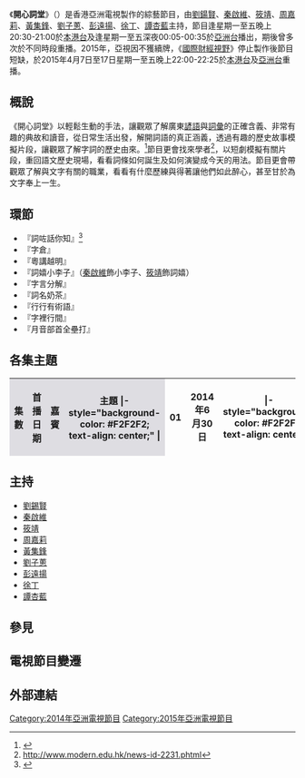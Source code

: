 {{亞視節目
|中文節目名 = 開心詞堂
|英文節目名 ={{lang|en|Happy Lexicon}}
|圖像 = [[File:ATV_Happy_Lexicon.jpg|300px]]
|別名 =
|類型 = 綜藝
|原創 = [[亞洲電視|亞洲電視]]
|主持 = [[劉錫賢|劉錫賢]]、[[秦啟維|秦啟維]]、[[筱靖|筱靖]]、[[周嘉莉|周嘉莉]]、[[黃集鋒|黃集鋒]]、[[劉子蔥|劉子蔥]]、[[彭遠揚|彭遠揚]]、[[徐丁|徐丁]]、[[譚杏藍|譚杏藍]]
|監製 = [[文國拳|文國拳]]
|編導 = [[陳家紹|陳家紹]]、[[沈錦鋒|沈錦鋒]]、[[張文耀|張文耀]]、[[樊世揚|樊世揚]]
|助理編導 = 
|製作人 = 
|編劇 = 
|編審 = 
|故事 = 
|演出 = 
|配音 = 
|旁白 = 
|海外推出日期 = 
|主題音樂 = 
|主題曲 = 
|作曲 = 
|填詞 = 
|主唱 = 
|國家 = {{HK}}
|語言 = [[粵語|粵語]]
|季數 = 
|系列數 = 
|輯數 = 
|集數 = 
|每集列表 = 
|製作年份 = 2014
|執行製作 = 
|製作統籌 = 
|副製作人 =
|共同製作人 =
|剪輯 =
|外景 =
|機位 =
|每集長 =
|aTV-11播出日期 = 2014年6月30日-2014年7月11日
|aTV-11视频制式 = [[16:9|16:9]] [[SDTV|SDTV]] [[576i|576i]]
|aTV-11音频制式 = [[立體聲|立體聲]]
|aTV-11播出時間 = 逢星期一至五晚上20:30-21:00<br>重溫:逢星期一至五深夜01:35-02:05
|aTV-12播出日期 = 2014年6月30日-2014年7月11日
|aTV-12视频制式 = [[16:9|16:9]] [[HDTV|HDTV]] [[1080i|1080i]]
|aTV-12音频制式 = [[立體聲|立體聲]]
|aTV-12播出時間 = 逢星期一至五深夜00:05-00:35<br>重溫:逢星期一至五深夜05:25-05:55
|官方網站 = http://hkatv.com/zh-hk/pages/152/%E9%96%8B%E5%BF%83%E8%A9%9E%E5%A0%82
|imdb_id =
|tv_com_id =
}}

《'''開心詞堂'''》（{{lang-en|'''Happy Lexicon'''}}）是香港亞洲電視製作的綜藝節目，由[[劉鍚賢|劉鍚賢]]、[[秦啟維|秦啟維]]、[[筱靖|筱靖]]、[[周嘉莉|周嘉莉]]、[[黃集鋒|黃集鋒]]、[[劉子蔥|劉子蔥]]、[[彭遠揚|彭遠揚]]、[[徐丁|徐丁]]、[[譚杏藍|譚杏藍]]主持，節目逢星期一至五晚上20:30-21:00於[[本港台|本港台]]及逢星期一至五深夜00:05-00:35於[[亞洲電視亞洲台|亞洲台]]播出，期後曾多次於不同時段重播。2015年，亞視因不獲續牌，《[[國際財經視野|國際財經視野]]》停止製作後節目短缺，於2015年4月7日至17日星期一至五晚上22:00-22:25於[[本港台|本港台]]及[[亞洲電視亞洲台|亞洲台]]重播。

==概說==
《開心詞堂》以輕鬆生動的手法，讓觀眾了解廣東[[諺語|諺語]]與[[詞彙|詞彙]]的正確含義、非常有趣的典故和讀音，從日常生活出發，解開詞語的真正涵義，透過有趣的歷史故事模擬片段，讓觀眾了解字詞的歷史由來。<ref>{{cite web |url=http://hkatv.com/zh-hk/atv-event/27362/%E4%BA%9E%E8%A6%96%E5%85%A8%E6%96%B0%E7%B6%9C%E8%97%9D%E7%AF%80%E7%9B%AE%E3%80%8A%E9%96%8B%E5%BF%83%E8%A9%9E%E5%A0%82%E3%80%8B |title=存档副本 |accessdate=2015年4月10日 |deadurl=yes |archiveurl=https://web.archive.org/web/20140723204349/http://hkatv.com/zh-hk/atv-event/27362/%E4%BA%9E%E8%A6%96%E5%85%A8%E6%96%B0%E7%B6%9C%E8%97%9D%E7%AF%80%E7%9B%AE%E3%80%8A%E9%96%8B%E5%BF%83%E8%A9%9E%E5%A0%82%E3%80%8B |archivedate=2014年7月23日 |df= }}</ref>節目更會找來學者<ref>http://www.modern.edu.hk/news-id-2231.phtml{{dead link|date=2018年5月 |bot=InternetArchiveBot |fix-attempted=yes }}</ref>，以短劇模擬有關片段，重回語文歷史現場，看看詞條如何誕生及如何演變成今天的用法。節目更會帶觀眾了解與文字有關的職業，看看有什麼歷練與得著讓他們如此醉心，甚至甘於為文字奉上一生。

==環節==
*『詞咗話你知』<ref>{{cite web |url=http://hkatv.com/zh-hk/pages-tab/152/%E9%96%8B%E5%BF%83%E8%A9%9E%E5%A0%82/%E7%92%B0%E7%AF%80%E5%85%A7%E5%AE%B9 |title=存档副本 |accessdate=2015年4月10日 |deadurl=yes |archiveurl=https://web.archive.org/web/20141112080922/http://www.hkatv.com/zh-hk/pages-tab/152/%E9%96%8B%E5%BF%83%E8%A9%9E%E5%A0%82/%E7%92%B0%E7%AF%80%E5%85%A7%E5%AE%B9 |archivedate=2014年11月12日 |df= }}</ref>
*『字倉』
*『粵講越明』
*『詞嬉小李子』（[[秦啟維|秦啟維]]飾小李子、[[筱靖|筱靖]]飾詞嬉）
*『字言分解』
*『詞名奶茶』
*『行行有術語』
*『字裡行間』
*『月音部首全壘打』

== 各集主題 ==
{{动态列表}}
{| class="wikitable"
|-
!width="30"style="background-color:#DEDDE2"|集數
!width="180"style="background-color:#DEDDE2"|首播日期
!width="100"style="background-color:#DEDDE2"|嘉賓
!width="120"style="background-color:#DEDDE2"|主題
|- style="background-color: #F2F2F2; text-align: center;" |
| 01 || 2014年6月30日 ||  
|- style="background-color: #F2F2F2; text-align: center;" |
| 02 || 2014年7月1日 || 
|- style="background-color: #F2F2F2; text-align: center;" |
| 03 || 2014年7月2日 ||  
|- style="background-color: #F2F2F2; text-align: center;" |
| 04 || 2014年7月3日 ||  
|- style="background-color: #F2F2F2; text-align: center;" |
| 05 || 2014年7月4日 || 
|- style="background-color: #F2F2F2; text-align: center;" |
| 06 || 2014年7月7日 ||  
|- style="background-color: #F2F2F2; text-align: center;" |
| 07 || 2014年7月8日 || 
|- style="background-color: #F2F2F2; text-align: center;" |
| 08 || 2014年7月9日 || 
|- style="background-color: #F2F2F2; text-align: center;" |
| 09 || 2014年7月10日 || 
|- style="background-color: #F2F2F2; text-align: center;" |
| 10 || 2014年7月11日 || 
|}
==主持== 
*[[劉錫賢|劉錫賢]]
*[[秦啟維|秦啟維]]
*[[筱靖|筱靖]]
*[[周嘉莉|周嘉莉]]
*[[黃集鋒|黃集鋒]]
*[[劉子蔥|劉子蔥]]
*[[彭遠揚|彭遠揚]]
*[[徐丁|徐丁]]
*[[譚杏藍|譚杏藍]]

==參見==

== 電視節目變遷 ==
{{電視節目的變遷
|電視台={{HK}} [[亞洲電視|亞洲電視]] [[本港台|本港台]]
|播放檔次=星期一至五20:30-21:00節目
|節目名稱=開心詞堂<br/>（2014.6.30-2014.7.11）
|上一節目=[[我和殭屍有個約會|我和殭屍有個約會]]<br/>（2014.5.12-2014.6.29）<br/>（20:30-21:30）
|下一節目=[[鏡花緣電影版|鏡花緣電影版]]<br/>（2014.7.14-2014..）<br/>（19:30-20:55）
}}

{{電視節目的變遷
|電視台={{HK}} [[亞洲電視|亞洲電視]] [[本港台|本港台]]及[[亞洲電視亞洲台|亞洲台]]
|播放檔次=星期一至五22:00-22:25節目
|節目名稱=開心詞堂<br/>（2015.4.7-2015.4.17）
|上一節目=[[國際財經視野|國際財經視野]]<br/>（2012.4.16-2015.4.6）
|下一節目=[[開心大發現|開心大發現]]<br/>（2015.4.20-）
}}

==外部連結==

[[Category:2014年亞洲電視節目|Category:2014年亞洲電視節目]]
[[Category:2015年亞洲電視節目|Category:2015年亞洲電視節目]]